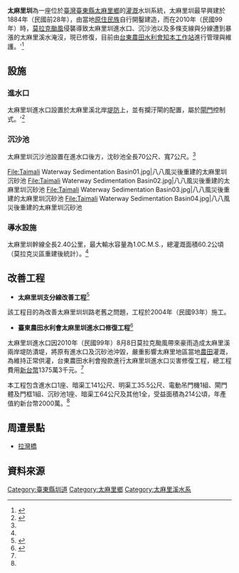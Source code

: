 {{Infobox 台灣圳道
|name       = 太麻里圳
|image      = P50210-150649.jpg
|imagename  = 八八風災重建後的太麻里圳進水口
|othername  = 
|formalname = 
|belong     = 當地[[原住民|原住民]]族 <br> 台東農田水利會
|founder    = 當地原住民族
|area       = [[臺東縣|臺東縣]]太麻里鄉泰和村地區
|begin      = 西元1884年（民國前28年）
|complete   = 
|origin     = [[太麻里溪|太麻里溪]]
|length     = 幹線2.40公里
|measure    = 60.2公頃
|location   = [[臺灣|臺灣]][[臺東縣|臺東縣]][[太麻里鄉|太麻里鄉]]
|altitude   =
|specialty  =
|cost       = 
|website    = [http://www.ttia.gov.tw/page4_ziban.php 臺東農田水利會 知本工作站]
}}


'''太麻里圳'''為一座位於[[臺灣|臺灣]][[臺東縣|臺東縣]][[太麻里鄉|太麻里鄉]]的[[灌溉|灌溉]]水圳系統，太麻里圳最早興建於1884年（民國前28年），由當地[[原住民族|原住民族]]自行開鑿建造，而在2010年（民國99年）時，[[莫拉克颱風|莫拉克颱風]]侵襲導致太麻里圳進水口、沉沙池以及多條支線與分線遭到暴漲的太麻里溪水淹沒，現已修復，目前由[[台東農田水利會|台東農田水利會]][[知本|知本]][[工作站|工作站]]進行管理與維護。'<ref>{{cite web |url=http://www.ttia.gov.tw/page6.php |title=台東農田水利會 主要圳系建造年代表 |accessdate=2015-02-09 |deadurl=yes |archiveurl=https://web.archive.org/web/20141208020113/http://www.ttia.gov.tw/page6.php |archivedate=2014-12-08 }}</ref>

== 設施 ==

=== 進水口 ===

太麻里圳進水口設置於太麻里溪北岸[[堤防|堤防]]上，並有攔汙閘的配置，屬於[[閘門|閘門]]控制式。'<ref name="灌排系統 台東農田水利會灌排系統 太麻里圳">{{cite web |url=http://student.kmes.tc.edu.tw/taiculture/water/14/C/04/08/C-14-04-08-menu.htm |title=灌排系統 台東農田水利會灌排系統 太麻里圳 |accessdate=2015-02-09 |deadurl=yes |archiveurl=https://web.archive.org/web/20150209164615/http://student.kmes.tc.edu.tw/taiculture/water/14/C/04/08/C-14-04-08-menu.htm |archivedate=2015-02-09 }}</ref>

=== 沉沙池 ===

太麻里圳沉沙池設置在進水口後方，沈砂池全長70公尺、寬7公尺。<ref name="灌排系統 台東農田水利會灌排系統 太麻里圳"/>

<gallery>

File:Taimali Waterway Sedimentation Basin01.jpg|八八風災後重建的太麻里圳沉砂池
File:Taimali Waterway Sedimentation Basin02.jpg|八八風災後重建的太麻里圳沉砂池
File:Taimali Waterway Sedimentation Basin03.jpg|八八風災後重建的太麻里圳沉砂池
File:Taimali Waterway Sedimentation Basin04.jpg|八八風災後重建的太麻里圳沉砂池

</gallery>

=== 導水設施 ===

太麻里圳幹線全長2.40公里，最大輸水容量為1.0C.M.S.，總灌溉面積60.2公頃（莫拉克災區重建後統計）。<ref name="灌排系統 台東農田水利會灌排系統 太麻里圳"/>

== 改善工程 ==

* '''太麻里圳支分線改善工程'''<ref name="台東農田水利會 太麻里圳支分線改善工程">{{cite web |url=http://www.ttia.gov.tw/page6-1-1.php?PK=48 |title=台東農田水利會 太麻里圳支分線改善工程 |accessdate=2004 |archive-date=2015-02-09 |archive-url=https://web.archive.org/web/20150209160703/http://www.ttia.gov.tw/page6-1-1.php?PK=48 |dead-url=no }}</ref>

該工程目的為改善太麻里圳圳路老舊之問題，工程於2004年（民國93年）施工。

* '''臺東農田水利會太麻里圳進水口修復工程'''<ref name="台東農田水利會 專題報導 太麻里圳進水口修復工程">{{cite web |url=http://www.ttia.gov.tw/page13-8.php |title=台東農田水利會 專題報導 太麻里圳進水口修復工程 |accessdate=2010-08-08 |archive-date=2015-02-09 |archive-url=https://web.archive.org/web/20150209160343/http://www.ttia.gov.tw/page13-8.php |dead-url=no }}</ref>

太麻里圳進水口因2010年（民國99年）8月8日莫拉克颱風帶來豪雨造成太麻里溪兩岸堤防潰堤，將原有進水口及沉砂池沖毀，嚴重影響太麻里地區當地[[農田|農田]]灌溉，為維持正常供灌，台東農田水利會撥款進行太麻里圳進水口災害修復工程，總工程費用[[新台幣|新台幣]]1375萬3千元。<ref name="台東農田水利會 專題報導 太麻里圳進水口修復工程"/>

本工程包含進水口1座、暗渠工141公尺、明渠工35.5公尺、電動吊門機1組、閘門體及門框1組、沉砂池1座、暗渠工64公尺及其他1全，受益面積為214公頃，年產值約新台幣2000萬。<ref name="台東農田水利會 專題報導 太麻里圳進水口修復工程"/>

== 周遭景點 ==

* [[拉灣橋|拉灣橋]]

== 資料來源 ==
{{Reflist}}

{{commons category|Taimali Waterway}}

{{臺灣圳道}}
{{臺東縣圳道}}
[[Category:臺東縣圳道|Category:臺東縣圳道]]
[[Category:太麻里鄉|Category:太麻里鄉]]
[[Category:太麻里溪水系|Category:太麻里溪水系]]